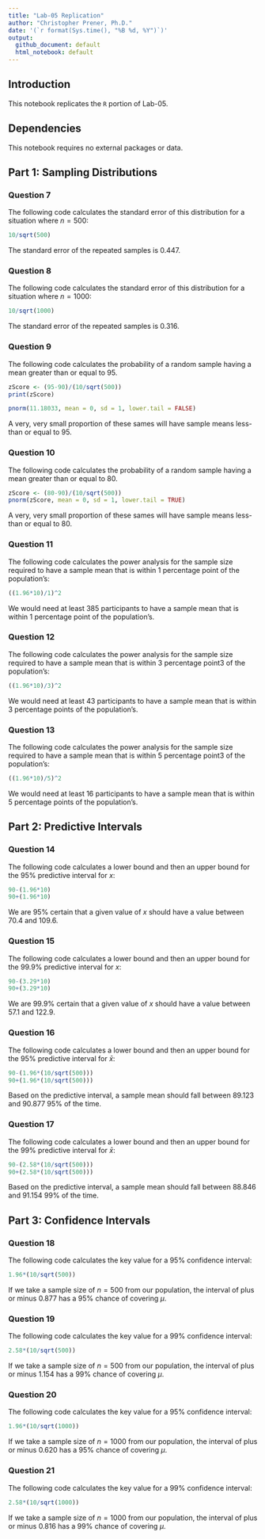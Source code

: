 ```yaml
---
title: "Lab-05 Replication"
author: "Christopher Prener, Ph.D."
date: '(`r format(Sys.time(), "%B %d, %Y")`)'
output: 
  github_document: default
  html_notebook: default 
---
```


## Introduction
This notebook replicates the `R` portion of Lab-05.

## Dependencies
This notebook requires no external packages or data.

## Part 1: Sampling Distributions
### Question 7
The following code calculates the standard error of this distribution for a situation where $n=500$:

```r
10/sqrt(500)
```

The standard error of the repeated samples is $0.447$.

### Question 8
The following code calculates the standard error of this distribution for a situation where $n=1000$:

```r
10/sqrt(1000)
```

The standard error of the repeated samples is $0.316$.

### Question 9
The following code calculates the probability of a random sample having a mean greater than or equal to $95$.

```r
zScore <- (95-90)/(10/sqrt(500))
print(zScore)
```

```r
pnorm(11.18033, mean = 0, sd = 1, lower.tail = FALSE)
```


A very, very small proportion of these sames will have sample means less-than or equal to $95$.

### Question 10
The following code calculates the probability of a random sample having a mean greater than or equal to $80$.

```r
zScore <- (80-90)/(10/sqrt(500))
pnorm(zScore, mean = 0, sd = 1, lower.tail = TRUE)
```

A very, very small proportion of these sames will have sample means less-than or equal to $80$.

### Question 11
The following code calculates the power analysis for the sample size required to have a sample mean that is within $1$ percentage point of the population's:

```r
((1.96*10)/1)^2
```

We would need at least 385 participants to have a sample mean that is within $1$ percentage point of the population's.

### Question 12
The following code calculates the power analysis for the sample size required to have a sample mean that is within $3$ percentage point3 of the population's:

```r
((1.96*10)/3)^2
```

We would need at least 43 participants to have a sample mean that is within $3$ percentage points of the population's.

### Question 13
The following code calculates the power analysis for the sample size required to have a sample mean that is within $5$ percentage point3 of the population's:

```r
((1.96*10)/5)^2
```

We would need at least 16 participants to have a sample mean that is within $5$ percentage points of the population's.

## Part 2: Predictive Intervals
### Question 14
The following code calculates a lower bound and then an upper bound for the $95\%$ predictive interval for $x$:

```r
90-(1.96*10)
90+(1.96*10)
```

We are $95\%$ certain that a given value of $x$ should have a value between $70.4$ and $109.6$.

### Question 15
The following code calculates a lower bound and then an upper bound for the $99.9\%$ predictive interval for $x$:

```r
90-(3.29*10)
90+(3.29*10)
```

We are $99.9\%$ certain that a given value of $x$ should have a value between $57.1$ and $122.9$.

### Question 16
The following code calculates a lower bound and then an upper bound for the $95\%$ predictive interval for $\bar{x}$:

```r
90-(1.96*(10/sqrt(500)))
90+(1.96*(10/sqrt(500)))
```

Based on the predictive interval, a sample mean should fall between $89.123$ and $90.877$ $95\%$ of the time.

### Question 17
The following code calculates a lower bound and then an upper bound for the $99\%$ predictive interval for $\bar{x}$:

```r
90-(2.58*(10/sqrt(500)))
90+(2.58*(10/sqrt(500)))
```

Based on the predictive interval, a sample mean should fall between $88.846$ and $91.154$ $99\%$ of the time.

## Part 3: Confidence Intervals
### Question 18
The following code calculates the key value for a $95\%$ confidence interval:

```r
1.96*(10/sqrt(500))
```

If we take a sample size of $n=500$ from our population, the interval of plus or minus $0.877$ has a $95\%$ chance of covering $\mu$.

### Question 19
The following code calculates the key value for a $99\%$ confidence interval:

```r
2.58*(10/sqrt(500))
```

If we take a sample size of $n=500$ from our population, the interval of plus or minus $1.154$ has a $99\%$ chance of covering $\mu$.

### Question 20
The following code calculates the key value for a $95\%$ confidence interval:

```r
1.96*(10/sqrt(1000))
```

If we take a sample size of $n=1000$ from our population, the interval of plus or minus $0.620$ has a $95\%$ chance of covering $\mu$.

### Question 21
The following code calculates the key value for a $99\%$ confidence interval:

```r
2.58*(10/sqrt(1000))
```

If we take a sample size of $n=1000$ from our population, the interval of plus or minus $0.816$ has a $99\%$ chance of covering $\mu$.